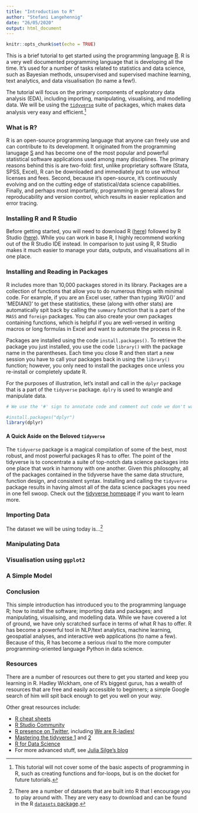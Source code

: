 ```yaml
---
title: "Introduction to R"
author: "Stefani Langehennig"
date: "26/05/2020"
output: html_document
---
```


```r
knitr::opts_chunk$set(echo = TRUE)
```


This is a brief tutorial to get started using the programming language [R](https://www.r-project.org/about.html). R is a very well documented programming language that is developing all the time. It's used for a number of tasks related to statistics and data science, such as Bayesian methods, unsupervised and supervised machine learning, text analytics, and data visualisation (to name a few!). 

The tutorial will focus on the primary components of exploratory data analysis (EDA), including importing, manipulating, visualising, and modelling data. We will be using the [`tidyverse`](https://www.tidyverse.org/) suite of packages, which makes data analysis very easy and efficient.^[This tutorial will not cover some of the basic aspects of programming in R, such as creating functions and for-loops, but is on the docket for future tutorials.] 

### What is R?

R is an open-source programming language that anyone can freely use and can contribute to its development. It originated from the programming lanugage [S](https://bookdown.org/rdpeng/rprogdatascience/history-and-overview-of-r.html) and has become one of the most popular and powerful statistical software applications used among many disciplines. The primary reasons behind this is are two-fold: first, unlike proprietary software (Stata, SPSS, Excel), R can be downloaded and immediately put to use without licenses and fees. Second, because it's open-source, it's continuously evolving and on the cutting edge of statistical/data science capabilities. Finally, and perhaps most importantly, programming in general allows for reproducability and version control, which results in easier replication and error tracing.  


### Installing R and R Studio

Before getting started, you will need to download R ([here](https://www.r-project.org/)) followed by R Studio ([here](https://rstudio.com/products/rstudio/download/)). While you can work in base R, I highly recommend working out of the R Studio IDE instead. In comparison to just using R, R Studio makes it much easier to manage your data, outputs, and visualisations all in one place. 

### Installing and Reading in Packages

R includes more than 10,000 packages stored in its library. Packages are a collection of functions that allow you to do numerous things with minimal code. For example, if you are an Excel user, rather than typing 'AVG()' and 'MEDIAN()' to get these statitistics, these (along with other stats) are automatically spit back by calling the `summary` function that is a part of the `MASS` and `foreign` packages. You can also create your own packages containing functions, which is helpful if you are well-versed in writing macros or long formulas in Excel and want to automate the process in R.

Packages are installed using the code `install.packages()`. To retrieve the package you just installed, you use the code `library()` with the package name in the parentheses. Each time you close R and then start a new session you have to call your packages back in using the `library()` function; however, you only need to install the packages once unless you re-install or completely update R.

For the purposes of illustration, let's install and call in the `dplyr` package that is a part of the `tidyverse` package. `dplry` is used to wrangle and manipulate data.

```r
# We use the '#' sign to annotate code and comment out code we don't want to run. I've already installed this package so I'm going to comment it out here.

#install.packages("dplyr")
library(dplyr)

```


#### A Quick Aside on the Beloved `tidyverse`

The `tidyverse` package is a magical compilation of some of the best, most robust, and most powerful packages R has to offer. The point of the tidyverse is to concentrate a suite of top-notch data science packages into one place that work in harmony with one another. Given this philosophy, all of the packages contained in the tidyverse have the same data structure, function design, and consistent syntax. Installing and calling the `tidyverse` package results in having almost all of the data science packages you need in one fell swoop. Check out the [tidyverse homepage](https://www.tidyverse.org/) if you want to learn more. 

### Importing Data

The dataset we will be using today is...^[There are a number of datasets that are built into R that I encourage you to play around with. They are very easy to download and can be found in the R [`datasets` package](https://stat.ethz.ch/R-manual/R-devel/library/datasets/html/00Index.html).]

### Manipulating Data

### Visualisation using `ggplot2` 

### A Simple Model

### Conclusion

This simple introduction has introduced you to the programming language R; how to install the software; importing data and packages; and manipulating, visualising, and modelling data. While we have covered a lot of ground, we have only scratched surface in terms of what R has to offer. R has become a powerful tool in NLP/text analytics, machine learning, geospatial analyses, and interactive web applications (to name a few). Because of this, R has become a serious rival to the more computer programming-oriented language Python in data science.

### Resources

There are a number of resources out there to get you started and keep you learning in R. Hadley Wickham, one of R's biggest gurus, has a wealth of resources that are free and easily accessible to beginners; a simple Google search of him will spit back enough to get you well on your way. 

Other great resources include:

* [R cheat sheets](https://rstudio.com/resources/cheatsheets/)
* [R Studio Community](https://community.rstudio.com/)
* [R presence on Twitter](https://twitter.com/Rbloggers), including [We are R-ladies!](https://twitter.com/WeAreRLadies)
* [Mastering the tidyverse 1](https://www.tidyverse.org/learn/) and [2](https://moderndive.com/)
* [R for Data Science](https://r4ds.had.co.nz/)
* For more advanced stuff, see [Julia Silge's blog](https://juliasilge.com/blog/)

